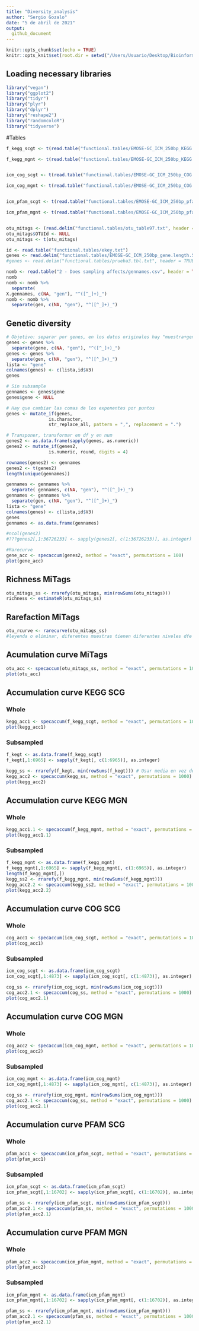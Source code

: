 ```yaml
---
title: "Diversity_analysis"
author: "Sergio Gozalo"
date: "5 de abril de 2021"
output: 
  github_document
---
```


```r
knitr::opts_chunk$set(echo = TRUE)
knitr::opts_knit$set(root.dir = setwd("/Users/Usuario/Desktop/Bioinformatica/Practicas/Practicas/Analysis/"))
```

## Loading necessary libraries

```r
library("vegan")
library("ggplot2")
library("tidyr")
library("plyr")
library("dplyr")
library("reshape2")
library("randomcoloR")
library("tidyverse")
```

#Tables 

```r

f_kegg_scgt <- t(read.table("functional.tables/EMOSE-GC_ICM_250bp_KEGG.ko.lengthNorm.SCGnorm.counts.tbl", header = TRUE, sep = "\t", row.names = 1))

f_kegg_mgnt <- t(read.table("functional.tables/EMOSE-GC_ICM_250bp_KEGG.ko.lengthNorm.metaGsizeNorm.counts.tbl", header = TRUE, sep = "\t", row.names = 1))


icm_cog_scgt <- t(read.table("functional.tables/EMOSE-GC_ICM_250bp_COG.lengthNorm.SCGnorm.counts.tbl", header = TRUE, sep = "\t", row.names = 1))

icm_cog_mgnt <- t(read.table("functional.tables/EMOSE-GC_ICM_250bp_COG.lengthNorm.metaGsizeNorm.counts.tbl", header = TRUE, sep = "\t", row.names = 1))


icm_pfam_scgt <- t(read.table("functional.tables/EMOSE-GC_ICM_250bp_pfam.lengthNorm.SCGnorm.counts.tbl", header = TRUE, sep = "\t", row.names = 1))

icm_pfam_mgnt <- t(read.table("functional.tables/EMOSE-GC_ICM_250bp_pfam.lengthNorm.metaGsizeNorm.counts.tbl", header = TRUE, sep = "\t", row.names = 1))


otu_mitags <- (read.delim("functional.tables/otu_table97.txt", header = TRUE, sep = "\t"))
otu_mitags$OTUId <- NULL
otu_mitags <- t(otu_mitags)

id <- read.table("functional.tables/ekey.txt")
genes <- read.delim("functional.tables/EMOSE-GC_ICM_250bp_gene.length.SCG.Norm.counts.tbl", header = TRUE, sep = "\t", row.names = NULL)
#genes <- read.delim("functional.tables/prueba3.tbl.txt", header = TRUE, sep = "\t", row.names = NULL)
```


```r
nomb <- read.table("2 - Does sampling affects/gennames.csv", header = TRUE, sep = "_")
nomb
nomb <- nomb %>%
  separate(
X.gennames, c(NA, "gen"), "^([^_]+)_")
nomb <- nomb %>%
  separate(gen, c(NA, "gen"), "^([^_]+)_")
```


## Genetic diversity

```r
# Objetivo: separar por genes, en los datos originales hay "muestra+gen", yo quiero solo gen y unir.
genes <- genes %>%
  separate(gene, c(NA, "gen"), "^([^_]+)_")
genes <- genes %>%
  separate(gen, c(NA, "gen"), "^([^_]+)_")
lista <- "gene"
colnames(genes) <- c(lista,id$V3)
genes

# Sin subsample
gennames <- genes$gene
genes$gene <- NULL

# Hay que cambiar las comas de los exponentes por puntos
genes <- mutate_if(genes, 
                is.character, 
                str_replace_all, pattern = ",", replacement = ".")

# Transponer, transformar en df y en num
genes2 <- as.data.frame(sapply(genes, as.numeric))
genes2 <- mutate_if(genes2, 
                is.numeric, round, digits = 4)

rownames(genes2) <- gennames
genes2 <- t(genes2)
length(unique(gennames))

gennames <- gennames %>%
  separate( gennames, c(NA, "gen"), "^([^_]+)_")
gennames <- gennames %>%
  separate(gen, c(NA, "gen"), "^([^_]+)_")
lista <- "gene"
colnames(genes) <- c(lista,id$V3)
genes
gennames <- as.data.frame(gennames)

#ncol(genes2)
#???genes2[,1:36726233] <- sapply(genes2[, c(1:36726233)], as.integer)

#Rarecurve
gene_acc <- specaccum(genes2, method = "exact", permutations = 100)
plot(gene_acc)
```


## Richness MiTags

```r
otu_mitags_ss <- rrarefy(otu_mitags, min(rowSums(otu_mitags)))
richness <- estimateR(otu_mitags_ss)
```


## Rarefaction MiTags 

```r
otu_rcurve <- rarecurve(otu_mitags_ss)
#leyenda o eliminar, diferentes muestras tienen diferentes niveles dfe diversidad microbiana
```

## Acumulation curve MiTags

```r
otu_acc <- specaccum(otu_mitags_ss, method = "exact", permutations = 1000)
plot(otu_acc)
```

## Accumulation curve KEGG SCG


### Whole

```r
kegg_acc1 <- specaccum(f_kegg_scgt, method = "exact", permutations = 1000)
plot(kegg_acc1)
```

### Subsampled

```r
f_kegt <- as.data.frame(f_kegg_scgt)
f_kegt[,1:6965] <- sapply(f_kegt[, c(1:6965)], as.integer)

kegg_ss <- rrarefy(f_kegt, min(rowSums(f_kegt))) # Usar media en vez de min
kegg_acc2 <- specaccum(kegg_ss, method = "exact", permutations = 1000)
plot(kegg_acc2)

```



## Accumulation curve KEGG MGN

### Whole

```r
kegg_acc1.1 <- specaccum(f_kegg_mgnt, method = "exact", permutations = 1000)
plot(kegg_acc1.1)
```



### Subsampled


```r
f_kegg_mgnt <- as.data.frame(f_kegg_mgnt)
f_kegg_mgnt[,1:6965] <- sapply(f_kegg_mgnt[, c(1:6965)], as.integer)
length(f_kegg_mgnt[,])
kegg_ss2 <- rrarefy(f_kegg_mgnt, min(rowSums(f_kegg_mgnt)))
kegg_acc2.2 <- specaccum(kegg_ss2, method = "exact", permutations = 1000)
plot(kegg_acc2.2)
```



## Accumulation curve COG SCG


### Whole

```r
cog_acc1 <- specaccum(icm_cog_scgt, method = "exact", permutations = 1000)
plot(cog_acc1)
```


### Subsampled


```r
icm_cog_scgt <- as.data.frame(icm_cog_scgt)
icm_cog_scgt[,1:4873] <- sapply(icm_cog_scgt[, c(1:4873)], as.integer)

cog_ss <- rrarefy(icm_cog_scgt, min(rowSums(icm_cog_scgt)))
cog_acc2.1 <- specaccum(cog_ss, method = "exact", permutations = 1000)
plot(cog_acc2.1)
```


## Accumulation curve COG MGN


### Whole

```r
cog_acc2 <- specaccum(icm_cog_mgnt, method = "exact", permutations = 1000)
plot(cog_acc2)
```


### Subsampled


```r
icm_cog_mgnt <- as.data.frame(icm_cog_mgnt)
icm_cog_mgnt[,1:4873] <- sapply(icm_cog_mgnt[, c(1:4873)], as.integer)

cog_ss <- rrarefy(icm_cog_mgnt, min(rowSums(icm_cog_mgnt)))
cog_acc2.1 <- specaccum(cog_ss, method = "exact", permutations = 1000)
plot(cog_acc2.1)
```

## Accumulation curve PFAM SCG


### Whole

```r
pfam_acc1 <- specaccum(icm_pfam_scgt, method = "exact", permutations = 1000)
plot(pfam_acc1)
```


### Subsampled


```r
icm_pfam_scgt <- as.data.frame(icm_pfam_scgt)
icm_pfam_scgt[,1:16702] <- sapply(icm_pfam_scgt[, c(1:16702)], as.integer)

pfam_ss <- rrarefy(icm_pfam_scgt, min(rowSums(icm_pfam_scgt)))
pfam_acc2.1 <- specaccum(pfam_ss, method = "exact", permutations = 1000)
plot(pfam_acc2.1)
```


## Accumulation curve PFAM MGN


### Whole

```r
pfam_acc2 <- specaccum(icm_pfam_mgnt, method = "exact", permutations = 1000)
plot(pfam_acc2)
```


### Subsampled


```r
icm_pfam_mgnt <- as.data.frame(icm_pfam_mgnt)
icm_pfam_mgnt[,1:16702] <- sapply(icm_pfam_mgnt[, c(1:16702)], as.integer)

pfam_ss <- rrarefy(icm_pfam_mgnt, min(rowSums(icm_pfam_mgnt)))
pfam_acc2.1 <- specaccum(pfam_ss, method = "exact", permutations = 1000)
plot(pfam_acc2.1)
```








